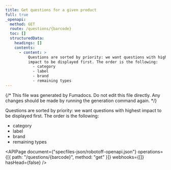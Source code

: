 ```yaml
---
title: Get questions for a given product
full: true
_openapi:
  method: GET
  route: /questions/{barcode}
  toc: []
  structuredData:
    headings: []
    contents:
      - content: >
          Questions are sorted by priority: we want questions with highest
          impact to be displayed first. The order is the following:
            - category
            - label
            - brand
            - remaining types
---
```


{/* This file was generated by Fumadocs. Do not edit this file directly. Any changes should be made by running the generation command again. */}

Questions are sorted by priority: we want questions with highest impact to be displayed first. The order is the following:

- category
- label
- brand
- remaining types

<APIPage
  document={"specfiles-json/robotoff-openapi.json"}
  operations={[{ path: "/questions/{barcode}", method: "get" }]}
  webhooks={[]}
  hasHead={false}
/>

